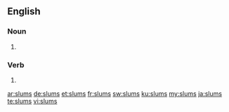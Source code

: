 ==English==

===Noun===
{{head|en|noun plural form}}

# {{plural of|slum|lang=en}}

===Verb===
{{head|en|verb form}}

# {{en-third-person singular of|slum}}

[[ar:slums]]
[[de:slums]]
[[et:slums]]
[[fr:slums]]
[[sw:slums]]
[[ku:slums]]
[[my:slums]]
[[ja:slums]]
[[te:slums]]
[[vi:slums]]